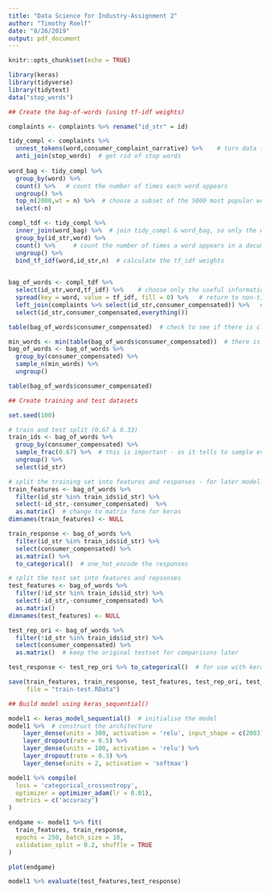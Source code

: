 ```yaml
---
title: "Data Science for Industry-Assignment 2"
author: "Timothy Roelf"
date: "8/26/2019"
output: pdf_document
---
```


```r
knitr::opts_chunk$set(echo = TRUE)
```


```r
library(keras)
library(tidyverse)
library(tidytext)
data("stop_words")
```


```r
## Create the bag-of-words (using tf-idf weights)

complaints <- complaints %>% rename("id_str" = id)

tidy_compl <- complaints %>% 
  unnest_tokens(word,consumer_complaint_narrative) %>%    # turn data into tidy format 
  anti_join(stop_words)  # get rid of stop words
  
word_bag <- tidy_compl %>% 
  group_by(word) %>% 
  count() %>%   # count the number of times each word appears
  ungroup() %>% 
  top_n(2000,wt = n) %>%  # choose a subset of the 5000 most popular words
  select(-n)   

compl_tdf <- tidy_compl %>% 
  inner_join(word_bag) %>%  # join tidy_compl & word_bag, so only the words in WB are chosen from TC
  group_by(id_str,word) %>% 
  count() %>%     # count the number of times a word appears in a document
  ungroup() %>% 
  bind_tf_idf(word,id_str,n)  # calculate the tf_idf weights
 

bag_of_words <- compl_tdf %>% 
  select(id_str,word,tf_idf) %>%    # choose only the useful information
  spread(key = word, value = tf_idf, fill = 0) %>%   # return to non-tidy format - for the later modelling
  left_join(complaints %>% select(id_str,consumer_compensated)) %>%   # add the response (compensated or not)
  select(id_str,consumer_compensated,everything())

table(bag_of_words$consumer_compensated)  # check to see if there is class imbalance

min_words <- min(table(bag_of_words$consumer_compensated))  # there is reduce the greater side 
bag_of_words <- bag_of_words %>% 
  group_by(consumer_compensated) %>% 
  sample_n(min_words) %>% 
  ungroup()

table(bag_of_words$consumer_compensated) 

```


```r
## Create training and test datasets

set.seed(100)

# train and test split (0.67 & 0.33)
train_ids <- bag_of_words %>% 
  group_by(consumer_compensated) %>% 
  sample_frac(0.67) %>%  # this is important - as it tells to sample evenly (0.67 from both types of responses) 
  ungroup() %>% 
  select(id_str)

# split the training set into features and responses - for later modelling
train_features <- bag_of_words %>% 
  filter(id_str %in% train_ids$id_str) %>% 
  select(-id_str,-consumer_compensated)  %>% 
  as.matrix()  # change to matrix form for keras
dimnames(train_features) <- NULL  

train_response <- bag_of_words %>% 
  filter(id_str %in% train_ids$id_str) %>% 
  select(consumer_compensated) %>% 
  as.matrix() %>% 
  to_categorical()  # one_hot_encode the responses

# split the test set into features and repsonses
test_features <- bag_of_words %>% 
  filter(!id_str %in% train_ids$id_str) %>% 
  select(-id_str,-consumer_compensated) %>% 
  as.matrix()
dimnames(test_features) <- NULL

test_rep_ori <- bag_of_words %>% 
  filter(!id_str %in% train_ids$id_str) %>% 
  select(consumer_compensated) %>% 
  as.matrix()  # keep the original testset for comparisons later

test_response <- test_rep_ori %>% to_categorical()  # for use with keras

save(train_features, train_response, test_features, test_rep_ori, test_response,
     file = "train-test.RData")
```


```r
## Build model using keras_sequential()

model1 <- keras_model_sequential()  # initialise the model
model1 %>%  # construct the architecture
    layer_dense(units = 300, activation = 'relu', input_shape = c(2003)) %>% 
    layer_dropout(rate = 0.5) %>%
    layer_dense(units = 100, activation = 'relu') %>% 
    layer_dropout(rate = 0.3) %>% 
    layer_dense(units = 2, activation = 'softmax')

model1 %>% compile(
  loss = 'categorical_crossentropy',
  optimizer = optimizer_adam(lr = 0.01),
  metrics = c('accuracy')
)

endgame <- model1 %>% fit(
  train_features, train_response, 
  epochs = 250, batch_size = 10, 
  validation_split = 0.2, shuffle = TRUE
)

plot(endgame)

model1 %>% evaluate(test_features,test_response)
```



